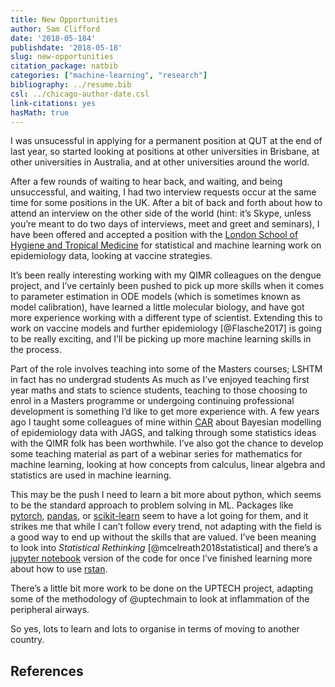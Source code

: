 ```yaml
---
title: New Opportunities
author: Sam Clifford
date: '2018-05-184'
publishdate: '2018-05-18'
slug: new-opportunities
citation_package: natbib
categories: ["machine-learning", "research"]
bibliography: ../resume.bib
csl: ../chicago-author-date.csl
link-citations: yes
hasMath: true
---
```


I was unsucessful in applying for a permanent position at QUT at the end of last year, so started looking at positions at other universities in Brisbane, at other universities in Australia, and at other universities around the world.

After a few rounds of waiting to hear back, and waiting, and being unsuccessful, and waiting, I had two interview requests occur at the same time for some positions in the UK. After a bit of back and forth about how to attend an interview on the other side of the world (hint: it's Skype, unless you're meant to do two days of interviews, meet and greet and seminars), I have been offered and accepted a position with the [London School of Hygiene and Tropical Medicine](http://www.lshtm.ac.uk/) for statistical and machine learning work on epidemiology data, looking at vaccine strategies.

It's been really interesting working with my QIMR colleagues on the dengue project, and I've certainly been pushed to pick up more skills when it comes to parameter estimation in ODE models (which is sometimes known as model calibration), have learned a little molecular biology, and have got more experience working with a different type of scientist. Extending this to work on vaccine models and further epidemiology [@Flasche2017] is going to be really exciting, and I'll be picking up more machine learning skills in the process.

Part of the role involves teaching into some of the Masters courses; LSHTM in fact has no undergrad students As much as I've enjoyed teaching first year maths and stats to science students, teaching to those choosing to enrol in a Masters programme or undergoing continuing professional development is something I'd like to get more experience with. A few years ago I taught some colleagues of mine within [CAR](https://www.car-cre.org.au/) about Bayesian modelling of epidemiology data with JAGS, and talking through some statistics ideas with the QIMR folk has been worthwhile. I've also got the chance to develop some teaching material as part of a webinar series for mathematics for machine learning, looking at how concepts from calculus, linear algebra and statistics are used in machine learning. 

This may be the push I need to learn a bit more about python, which seems to be the standard approach to problem solving in ML. Packages like [pytorch](https://pytorch.org/), [pandas](http://pandas.pydata.org/), or [scikit-learn](http://scikit-learn.org/stable/) seem to have a lot going for them, and it strikes me that while I can't follow every trend, not adapting with the field is a good way to end up without the skills that are valued. I've been meaning to look into *Statistical Rethinking* [@mcelreath2018statistical] and there's a [jupyter notebook](https://github.com/pymc-devs/resources/tree/master/Rethinking) version of the code for once I've finished learning more about how to use [rstan](http://mc-stan.org/users/interfaces/rstan).

There's a little bit more work to be done on the UPTECH project, adapting some of the methodology of @uptechmain to look at inflammation of the peripheral airways.

So yes, lots to learn and lots to organise in terms of moving to another country.

## References